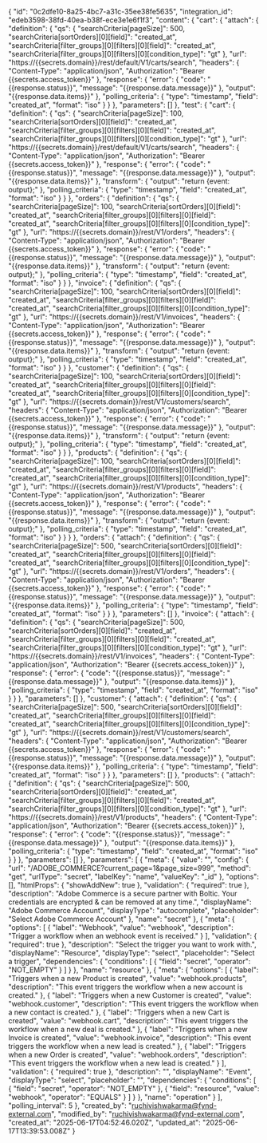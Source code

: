 {
    "id": "0c2dfe10-8a25-4bc7-a31c-35ee38fe5635",
    "integration_id": "edeb3598-38fd-40ea-b38f-ece3e1e6f1f3",
    "content": {
        "cart": {
            "attach": {
                "definition": {
                    "qs": {
                        "searchCriteria[pageSize]": 500,
                        "searchCriteria[sortOrders][0][field]": "created_at",
                        "searchCriteria[filter_groups][0][filters][0][field]": "created_at",
                        "searchCriteria[filter_groups][0][filters][0][condition_type]": "gt"
                    },
                    "url": "https://{{secrets.domain}}/rest/default/V1/carts/search",
                    "headers": {
                        "Content-Type": "application/json",
                        "Authorization": "Bearer {{secrets.access_token}}"
                    },
                    "response": {
                        "error": {
                            "code": "{{response.status}}",
                            "message": "{{response.data.message}}"
                        },
                        "output": "{{response.data.items}}"
                    },
                    "polling_criteria": {
                        "type": "timestamp",
                        "field": "created_at",
                        "format": "iso"
                    }
                }
            },
            "parameters": []
        },
        "test": {
            "cart": {
                "definition": {
                    "qs": {
                        "searchCriteria[pageSize]": 100,
                        "searchCriteria[sortOrders][0][field]": "created_at",
                        "searchCriteria[filter_groups][0][filters][0][field]": "created_at",
                        "searchCriteria[filter_groups][0][filters][0][condition_type]": "gt"
                    },
                    "url": "https://{{secrets.domain}}/rest/default/V1/carts/search",
                    "headers": {
                        "Content-Type": "application/json",
                        "Authorization": "Bearer {{secrets.access_token}}"
                    },
                    "response": {
                        "error": {
                            "code": "{{response.status}}",
                            "message": "{{response.data.message}}"
                        },
                        "output": "{{response.data.items}}"
                    },
                    "transform": {
                        "output": "return {event: output};"
                    },
                    "polling_criteria": {
                        "type": "timestamp",
                        "field": "created_at",
                        "format": "iso"
                    }
                }
            },
            "orders": {
                "definition": {
                    "qs": {
                        "searchCriteria[pageSize]": 100,
                        "searchCriteria[sortOrders][0][field]": "created_at",
                        "searchCriteria[filter_groups][0][filters][0][field]": "created_at",
                        "searchCriteria[filter_groups][0][filters][0][condition_type]": "gt"
                    },
                    "url": "https://{{secrets.domain}}/rest/V1/orders",
                    "headers": {
                        "Content-Type": "application/json",
                        "Authorization": "Bearer {{secrets.access_token}}"
                    },
                    "response": {
                        "error": {
                            "code": "{{response.status}}",
                            "message": "{{response.data.message}}"
                        },
                        "output": "{{response.data.items}}"
                    },
                    "transform": {
                        "output": "return {event: output};"
                    },
                    "polling_criteria": {
                        "type": "timestamp",
                        "field": "created_at",
                        "format": "iso"
                    }
                }
            },
            "invoice": {
                "definition": {
                    "qs": {
                        "searchCriteria[pageSize]": 100,
                        "searchCriteria[sortOrders][0][field]": "created_at",
                        "searchCriteria[filter_groups][0][filters][0][field]": "created_at",
                        "searchCriteria[filter_groups][0][filters][0][condition_type]": "gt"
                    },
                    "url": "https://{{secrets.domain}}/rest/V1/invoices",
                    "headers": {
                        "Content-Type": "application/json",
                        "Authorization": "Bearer {{secrets.access_token}}"
                    },
                    "response": {
                        "error": {
                            "code": "{{response.status}}",
                            "message": "{{response.data.message}}"
                        },
                        "output": "{{response.data.items}}"
                    },
                    "transform": {
                        "output": "return {event: output};"
                    },
                    "polling_criteria": {
                        "type": "timestamp",
                        "field": "created_at",
                        "format": "iso"
                    }
                }
            },
            "customer": {
                "definition": {
                    "qs": {
                        "searchCriteria[pageSize]": 100,
                        "searchCriteria[sortOrders][0][field]": "created_at",
                        "searchCriteria[filter_groups][0][filters][0][field]": "created_at",
                        "searchCriteria[filter_groups][0][filters][0][condition_type]": "gt"
                    },
                    "url": "https://{{secrets.domain}}/rest/V1/customers/search",
                    "headers": {
                        "Content-Type": "application/json",
                        "Authorization": "Bearer {{secrets.access_token}}"
                    },
                    "response": {
                        "error": {
                            "code": "{{response.status}}",
                            "message": "{{response.data.message}}"
                        },
                        "output": "{{response.data.items}}"
                    },
                    "transform": {
                        "output": "return {event: output};"
                    },
                    "polling_criteria": {
                        "type": "timestamp",
                        "field": "created_at",
                        "format": "iso"
                    }
                }
            },
            "products": {
                "definition": {
                    "qs": {
                        "searchCriteria[pageSize]": 100,
                        "searchCriteria[sortOrders][0][field]": "created_at",
                        "searchCriteria[filter_groups][0][filters][0][field]": "created_at",
                        "searchCriteria[filter_groups][0][filters][0][condition_type]": "gt"
                    },
                    "url": "https://{{secrets.domain}}/rest/V1/products",
                    "headers": {
                        "Content-Type": "application/json",
                        "Authorization": "Bearer {{secrets.access_token}}"
                    },
                    "response": {
                        "error": {
                            "code": "{{response.status}}",
                            "message": "{{response.data.message}}"
                        },
                        "output": "{{response.data.items}}"
                    },
                    "transform": {
                        "output": "return {event: output};"
                    },
                    "polling_criteria": {
                        "type": "timestamp",
                        "field": "created_at",
                        "format": "iso"
                    }
                }
            }
        },
        "orders": {
            "attach": {
                "definition": {
                    "qs": {
                        "searchCriteria[pageSize]": 500,
                        "searchCriteria[sortOrders][0][field]": "created_at",
                        "searchCriteria[filter_groups][0][filters][0][field]": "created_at",
                        "searchCriteria[filter_groups][0][filters][0][condition_type]": "gt"
                    },
                    "url": "https://{{secrets.domain}}/rest/V1/orders",
                    "headers": {
                        "Content-Type": "application/json",
                        "Authorization": "Bearer {{secrets.access_token}}"
                    },
                    "response": {
                        "error": {
                            "code": "{{response.status}}",
                            "message": "{{response.data.message}}"
                        },
                        "output": "{{response.data.items}}"
                    },
                    "polling_criteria": {
                        "type": "timestamp",
                        "field": "created_at",
                        "format": "iso"
                    }
                }
            },
            "parameters": []
        },
        "invoice": {
            "attach": {
                "definition": {
                    "qs": {
                        "searchCriteria[pageSize]": 500,
                        "searchCriteria[sortOrders][0][field]": "created_at",
                        "searchCriteria[filter_groups][0][filters][0][field]": "created_at",
                        "searchCriteria[filter_groups][0][filters][0][condition_type]": "gt"
                    },
                    "url": "https://{{secrets.domain}}/rest/V1/invoices",
                    "headers": {
                        "Content-Type": "application/json",
                        "Authorization": "Bearer {{secrets.access_token}}"
                    },
                    "response": {
                        "error": {
                            "code": "{{response.status}}",
                            "message": "{{response.data.message}}"
                        },
                        "output": "{{response.data.items}}"
                    },
                    "polling_criteria": {
                        "type": "timestamp",
                        "field": "created_at",
                        "format": "iso"
                    }
                }
            },
            "parameters": []
        },
        "customer": {
            "attach": {
                "definition": {
                    "qs": {
                        "searchCriteria[pageSize]": 500,
                        "searchCriteria[sortOrders][0][field]": "created_at",
                        "searchCriteria[filter_groups][0][filters][0][field]": "created_at",
                        "searchCriteria[filter_groups][0][filters][0][condition_type]": "gt"
                    },
                    "url": "https://{{secrets.domain}}/rest/V1/customers/search",
                    "headers": {
                        "Content-Type": "application/json",
                        "Authorization": "Bearer {{secrets.access_token}}"
                    },
                    "response": {
                        "error": {
                            "code": "{{response.status}}",
                            "message": "{{response.data.message}}"
                        },
                        "output": "{{response.data.items}}"
                    },
                    "polling_criteria": {
                        "type": "timestamp",
                        "field": "created_at",
                        "format": "iso"
                    }
                }
            },
            "parameters": []
        },
        "products": {
            "attach": {
                "definition": {
                    "qs": {
                        "searchCriteria[pageSize]": 500,
                        "searchCriteria[sortOrders][0][field]": "created_at",
                        "searchCriteria[filter_groups][0][filters][0][field]": "created_at",
                        "searchCriteria[filter_groups][0][filters][0][condition_type]": "gt"
                    },
                    "url": "https://{{secrets.domain}}/rest/V1/products",
                    "headers": {
                        "Content-Type": "application/json",
                        "Authorization": "Bearer {{secrets.access_token}}"
                    },
                    "response": {
                        "error": {
                            "code": "{{response.status}}",
                            "message": "{{response.data.message}}"
                        },
                        "output": "{{response.data.items}}"
                    },
                    "polling_criteria": {
                        "type": "timestamp",
                        "field": "created_at",
                        "format": "iso"
                    }
                }
            },
            "parameters": []
        },
        "parameters": [
            {
                "meta": {
                    "value": "",
                    "config": {
                        "url": "/ADOBE_COMMERCE?current_page=1&page_size=999",
                        "method": "get",
                        "urlType": "secret",
                        "labelKey": "name",
                        "valueKey": "_id"
                    },
                    "options": [],
                    "htmlProps": {
                        "showAddNew": true
                    },
                    "validation": {
                        "required": true
                    },
                    "description": "Adobe Commerce is a secure partner with Boltic. Your credentials are encrypted & can be removed at any time.",
                    "displayName": "Adobe Commerce Account",
                    "displayType": "autocomplete",
                    "placeholder": "Select Adobe Commerce Account"
                },
                "name": "secret"
            },
            {
                "meta": {
                    "options": [
                        {
                            "label": "Webhook",
                            "value": "webhook",
                            "description": "Trigger a workflow when an webhook event is received."
                        }
                    ],
                    "validation": {
                        "required": true
                    },
                    "description": "Select the trigger you want to work with.",
                    "displayName": "Resource",
                    "displayType": "select",
                    "placeholder": "Select a trigger",
                    "dependencies": {
                        "conditions": [
                            {
                                "field": "secret",
                                "operator": "NOT_EMPTY"
                            }
                        ]
                    }
                },
                "name": "resource"
            },
            {
                "meta": {
                    "options": [
                        {
                            "label": "Triggers when a new Product is created",
                            "value": "webhook.products",
                            "description": "This event triggers the workflow when a new account is created."
                        },
                        {
                            "label": "Triggers when a new Customer is created",
                            "value": "webhook.customer",
                            "description": "This event triggers the workflow when a new contact is created."
                        },
                        {
                            "label": "Triggers when a new Cart is created",
                            "value": "webhook.cart",
                            "description": "This event triggers the workflow when a new deal is created."
                        },
                        {
                            "label": "Triggers when a new Invoice is created",
                            "value": "webhook.invoice",
                            "description": "This event triggers the workflow when a new lead is created."
                        },
                        {
                            "label": "Triggers when a new Order is created",
                            "value": "webhook.orders",
                            "description": "This event triggers the workflow when a new lead is created."
                        }
                    ],
                    "validation": {
                        "required": true
                    },
                    "description": "",
                    "displayName": "Event",
                    "displayType": "select",
                    "placeholder": "",
                    "dependencies": {
                        "conditions": [
                            {
                                "field": "secret",
                                "operator": "NOT_EMPTY"
                            },
                            {
                                "field": "resource",
                                "value": "webhook",
                                "operator": "EQUALS"
                            }
                        ]
                    }
                },
                "name": "operation"
            }
        ],
        "polling_interval": 5
    },
    "created_by": "ruchivishwakarma@fynd-external.com",
    "modified_by": "ruchivishwakarma@fynd-external.com",
    "created_at": "2025-06-17T04:52:46.020Z",
    "updated_at": "2025-06-17T13:39:53.008Z"
}